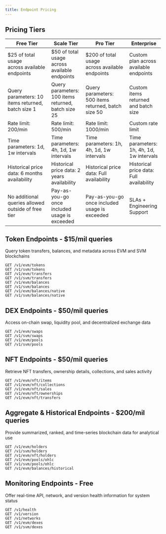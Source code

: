 ```yaml
---
title: Endpoint Pricing
---
```


## Pricing Tiers

| Free Tier | Scale Tier | Pro Tier | Enterprise |
| --- | --- | --- | --- |
| $25 of total usage across available endpoints | $50 of total usage across available endpoints | $200 of total usage across available endpoints | Custom plan across available endpoints |
| Query parameters: 10 items returned, batch size 1 | Query parameters: 100 items returned, batch size 25 | Query parameters: 500 items returned, batch size 50 | Custom items returned and batch size |
| Rate limit: 200/min | Rate limit: 500/min | Rate limit: 1000/min | Custom rate limit |
| Time parameters: 1d, 1w intervals | Time parameters: 4h, 1d, 1w intervals | Time parameters: 1h, 4h, 1d, 1w intervals | Time parameters: 1h, 4h, 1d, 1w intervals |
| Historical price data: 6 months availability | Historical price data: 2 years availability | Historical price data: Full availability | Historical price data: Full availability |
| No additional queries allowed outside of free tier | Pay-as-you-go once included usage is exceeded | Pay-as-you-go once included usage is exceeded | SLAs + Engineering Support |

## Token Endpoints - $15/mil queries

Query token transfers, balances, and metadata across EVM and SVM blockchains

```
GET /v1/evm/tokens
GET /v1/svm/tokens
GET /v1/evm/transfers
GET /v1/svm/transfers
GET /v1/evm/balances
GET /v1/svm/balances
GET /v1/evm/balances/native
GET /v1/svm/balances/native
```

## DEX Endpoints - $50/mil queries

Access on-chain swap, liquidity pool, and decentralized exchange data

```
GET /v1/evm/swaps
GET /v1/svm/swaps
GET /v1/evm/pools
GET /v1/svm/pools
```

## NFT Endpoints - $50/mil queries

Retrieve NFT transfers, ownership details, collections, and sales activity

```
GET /v1/evm/nft/items
GET /v1/evm/nft/collections
GET /v1/evm/nft/sales
GET /v1/evm/nft/ownerships
GET /v1/evm/nft/transfers
```

## Aggregate & Historical Endpoints - $200/mil queries

Provide summarized, ranked, and time-series blockchain data for analytical use

```
GET /v1/evm/holders
GET /v1/svm/holders
GET /v1/evm/nft/holders
GET /v1/evm/pools/ohlc
GET /v1/svm/pools/ohlc
GET /v1/evm/balances/historical
```

## Monitoring Endpoints - Free

Offer real-time API, network, and version health information for system status

```
GET /v1/health
GET /v1/version
GET /v1/networks
GET /v1/evm/dexes
GET /v1/svm/dexes
```
